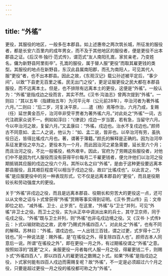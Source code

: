 ```yaml
---
---
---
```

title: “外徭”
---



更役，其服役的地区，一般多在本郡县。如上述惠帝之两次筑长城，所征发的服役者，都是长安六百里内的成年男女，而不及于其他地区的服役者，便是更役不出本郡县之证。《后汉书·独行·范式传》，谓范式“友人南阳孔嵩，家贫亲老，乃变姓名，傭为新野县阿里街卒”。孔嵩的服役，属于替人服“更役”而取其雇更钱的类型。其服役的地点在新野县，东汉此县属南阳郡，而孔为南阳人，可见其代人服“更役”者，也不出本郡县。因此之故，《东观汉记》载公孙述被平定后，“事少间”，以致“下县吏无百里之徭，民无出门之役”，更足证服更役之民大都在本郡县服役，而不远离本土。但是，也不排除有远离本土的更役，这便是“外徭”。一般认为：“外徭”是指戍边之役而言，其实不然。《汉书·沟洫志》曾两次提到“外徭”。一则曰：“其以五年（指建始五年）为河平元年（公元前28年），卒治河者为著外徭六月。”二则曰：“后二岁，河复决平原，……遣（杨）焉等作治，六月乃成，复赐（任）延世黄金百斤，治河卒非受平贾者为著外徭六月。”对此处之“外徭”一词，古代注疏家众说不一。例如如淳曰：“《律说》戍边一岁当罢，若有急，当留守六月。今以卒治河之故，复留六月。”又孟康曰：“外徭，戍边也。治水不复戍边也。”颜师古不同意如、孟二人之说，他认为：“如、孟二说，皆非也。以卒治河有劳，虽执役日近，皆得比徭戍六月也。著，谓著于簿籍。”颜氏的解释是正确的。因为治河卒系征发更役之卒为之，更役本为一个月，而此因治河之紧急需要，延长至六个月；而且治河之役，不比一般徭役，格外艰辛。因此，官府为了劳赐这些服役者，对他们中不是因为代人服役而没有获得平价每月二千雇更钱者，便允许他们以治河之役期抵销其应服的戍边之役六个月。其所以名之曰“外徭”，是由于这种更役要远离本郡县服役，且其艰巨程度可以相当于戍边之役，故曰“比徭戍也”。以此言之，“外徭”是应服更役中的另一种表现形式，它不仅是远离本郡县的“更役”，而且是役期较长和劳动强度大的更役。

关于“外徭”非戍边之役，而且是远离本郡县、役期长和穷苦大的更役这一点，还可以从文帝之诏与卜式曾获得“外徭”赏赐等事实得到证明。《汉书·贾山传》云：文帝即位之初，“减外徭、卫士、止岁贡”。在这里，“外徭”与“卫士”并列，可见“外徭”非卫士之役。而卫士之役，实为从正卒中调派出来的兵士，其守卫京师，同于屯戍之役。“外徭”既与卫士并列，则“外徭”也非屯戍边境之役。又《汉书·卜式传》云：卜式以输财助边之故，武帝“乃赐式外徭四百人”。对此处之“外徭”，也有不同的解释。苏林曰：“外徭，谓戍边也。一人出钱三百钱，谓之过更，式岁得十二万钱也。”另一种说法是：赐外徭，是“在徭役之外，得复除四百人也”。颜师古本人同意后一说。所谓“在徭役之外”，即在更役一月之外，有过期徭役谓之“外徭”之意。按照如淳的“践更”之义，亲服更役一月者每代人服一月之役，得雇更钱二千，则赐卜式“外徭四百人”，即以四百人的雇更钱之数赐之卜式。如果“外徭”是指戍边之役，卜式家何能有四百人戍边而需赐复呢？故“外徭”，不一定是必须超过六个月之役，只要是超过更役一月之役的徭役都可称之为“外徭”。